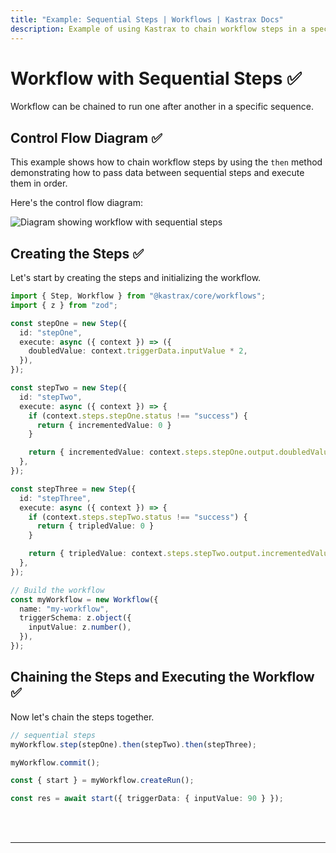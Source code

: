 ```yaml
---
title: "Example: Sequential Steps | Workflows | Kastrax Docs"
description: Example of using Kastrax to chain workflow steps in a specific sequence, passing data between them.
---
```



# Workflow with Sequential Steps ✅

Workflow can be chained to run one after another in a specific sequence.

## Control Flow Diagram ✅

This example shows how to chain workflow steps by using the `then` method demonstrating how to pass data between sequential steps and execute them in order.

Here's the control flow diagram:

<img
  src="/sequential-chains.png"
  alt="Diagram showing workflow with sequential steps"
  width={600}
/>

## Creating the Steps ✅

Let's start by creating the steps and initializing the workflow.

```ts showLineNumbers copy
import { Step, Workflow } from "@kastrax/core/workflows";
import { z } from "zod";

const stepOne = new Step({
  id: "stepOne",
  execute: async ({ context }) => ({
    doubledValue: context.triggerData.inputValue * 2,
  }),
});

const stepTwo = new Step({
  id: "stepTwo",
  execute: async ({ context }) => {
    if (context.steps.stepOne.status !== "success") {
      return { incrementedValue: 0 }
    }

    return { incrementedValue: context.steps.stepOne.output.doubledValue + 1 }
  },
});

const stepThree = new Step({
  id: "stepThree",
  execute: async ({ context }) => {
    if (context.steps.stepTwo.status !== "success") {
      return { tripledValue: 0 }
    }

    return { tripledValue: context.steps.stepTwo.output.incrementedValue * 3 }
  },
});

// Build the workflow
const myWorkflow = new Workflow({
  name: "my-workflow",
  triggerSchema: z.object({
    inputValue: z.number(),
  }),
});
```

## Chaining the Steps and Executing the Workflow ✅

Now let's chain the steps together.

```ts showLineNumbers copy
// sequential steps
myWorkflow.step(stepOne).then(stepTwo).then(stepThree);

myWorkflow.commit();

const { start } = myWorkflow.createRun();

const res = await start({ triggerData: { inputValue: 90 } });
```

<br />
<br />
<hr className="dark:border-[#404040] border-gray-300" />
<br />
<br />
<GithubLink
  link={
    "https://github.com/kastrax-ai/kastrax/blob/main/examples/basics/workflows/workflow-with-sequential-steps"
  }
/>
